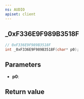 ```yaml
---
ns: AUDIO
apiset: client
---
```

## _0xF336E9F989B3518F

```c
// 0xF336E9F989B3518F
int _0xF336E9F989B3518F(char* p0);
```


## Parameters
* **p0**:

## Return value